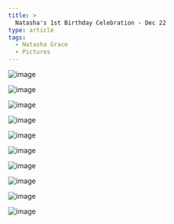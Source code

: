 ```yaml
---
title: >
  Natasha's 1st Birthday Celebration - Dec 22
type: article
tags:
  - Natasha Grace
  - Pictures
---
```


![image](/images/uploads/DSC_5687.jpg)

![image](/images/uploads/DSC_5691.jpg)

![image](/images/uploads/DSC_5696.jpg)

![image](/images/uploads/DSC_5699.jpg)

![image](/images/uploads/DSC_5705.jpg)

![image](/images/uploads/DSC_5709.jpg)

![image](/images/uploads/DSC_5725.jpg)

![image](/images/uploads/DSC_5738.jpg)

![image](/images/uploads/DSC_5756.jpg)

![image](/images/uploads/DSC_5763.jpg)
